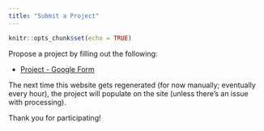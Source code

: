 ```yaml
---
title: "Submit a Project"
---
```


```r
knitr::opts_chunk$set(echo = TRUE)
```

Propose a project by filling out the following:

- [Project - Google Form](https://docs.google.com/forms/d/e/1FAIpQLScJYmipt-UFaPbLfluu8idM9qHTyLDSMFJLic_VXIj6qni6tQ/viewform){target="_blank"}

The next time this website gets regenerated (for now manually; eventually every hour), the project will populate on the site (unless there's an issue with processing).

Thank you for participating!

